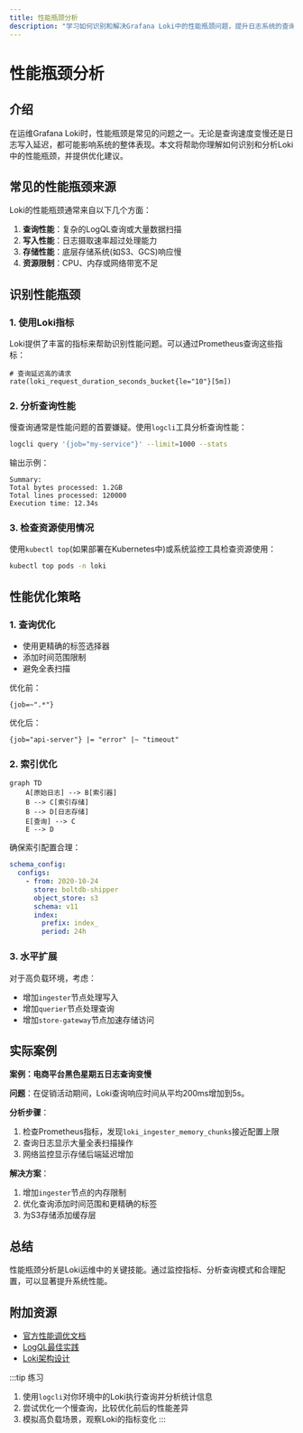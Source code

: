 ```yaml
---
title: 性能瓶颈分析
description: "学习如何识别和解决Grafana Loki中的性能瓶颈问题，提升日志系统的查询和写入效率。"
---
```


# 性能瓶颈分析

## 介绍

在运维Grafana Loki时，性能瓶颈是常见的问题之一。无论是查询速度变慢还是日志写入延迟，都可能影响系统的整体表现。本文将帮助你理解如何识别和分析Loki中的性能瓶颈，并提供优化建议。

## 常见的性能瓶颈来源

Loki的性能瓶颈通常来自以下几个方面：

1. **查询性能**：复杂的LogQL查询或大量数据扫描
2. **写入性能**：日志摄取速率超过处理能力
3. **存储性能**：底层存储系统(如S3、GCS)响应慢
4. **资源限制**：CPU、内存或网络带宽不足

## 识别性能瓶颈

### 1. 使用Loki指标

Loki提供了丰富的指标来帮助识别性能问题。可以通过Prometheus查询这些指标：

```promql
# 查询延迟高的请求
rate(loki_request_duration_seconds_bucket{le="10"}[5m])
```

### 2. 分析查询性能

慢查询通常是性能问题的首要嫌疑。使用`logcli`工具分析查询性能：

```bash
logcli query '{job="my-service"}' --limit=1000 --stats
```

输出示例：
```
Summary:
Total bytes processed: 1.2GB
Total lines processed: 120000
Execution time: 12.34s
```

### 3. 检查资源使用情况

使用`kubectl top`(如果部署在Kubernetes中)或系统监控工具检查资源使用：

```bash
kubectl top pods -n loki
```

## 性能优化策略

### 1. 查询优化

- 使用更精确的标签选择器
- 添加时间范围限制
- 避免全表扫描

优化前：
```logql
{job=~".*"}
```

优化后：
```logql
{job="api-server"} |= "error" |~ "timeout"
```

### 2. 索引优化

```mermaid
graph TD
    A[原始日志] --> B[索引器]
    B --> C[索引存储]
    B --> D[日志存储]
    E[查询] --> C
    E --> D
```

确保索引配置合理：
```yaml
schema_config:
  configs:
    - from: 2020-10-24
      store: boltdb-shipper
      object_store: s3
      schema: v11
      index:
        prefix: index_
        period: 24h
```

### 3. 水平扩展

对于高负载环境，考虑：
- 增加`ingester`节点处理写入
- 增加`querier`节点处理查询
- 增加`store-gateway`节点加速存储访问

## 实际案例

**案例：电商平台黑色星期五日志查询变慢**

**问题**：在促销活动期间，Loki查询响应时间从平均200ms增加到5s。

**分析步骤**：
1. 检查Prometheus指标，发现`loki_ingester_memory_chunks`接近配置上限
2. 查询日志显示大量全表扫描操作
3. 网络监控显示存储后端延迟增加

**解决方案**：
1. 增加`ingester`节点的内存限制
2. 优化查询添加时间范围和更精确的标签
3. 为S3存储添加缓存层

## 总结

性能瓶颈分析是Loki运维中的关键技能。通过监控指标、分析查询模式和合理配置，可以显著提升系统性能。

## 附加资源

- [官方性能调优文档](https://grafana.com/docs/loki/latest/operations/tuning/)
- [LogQL最佳实践](https://grafana.com/docs/loki/latest/logql/)
- [Loki架构设计](https://grafana.com/docs/loki/latest/architecture/)

:::tip 练习
1. 使用`logcli`对你环境中的Loki执行查询并分析统计信息
2. 尝试优化一个慢查询，比较优化前后的性能差异
3. 模拟高负载场景，观察Loki的指标变化
:::